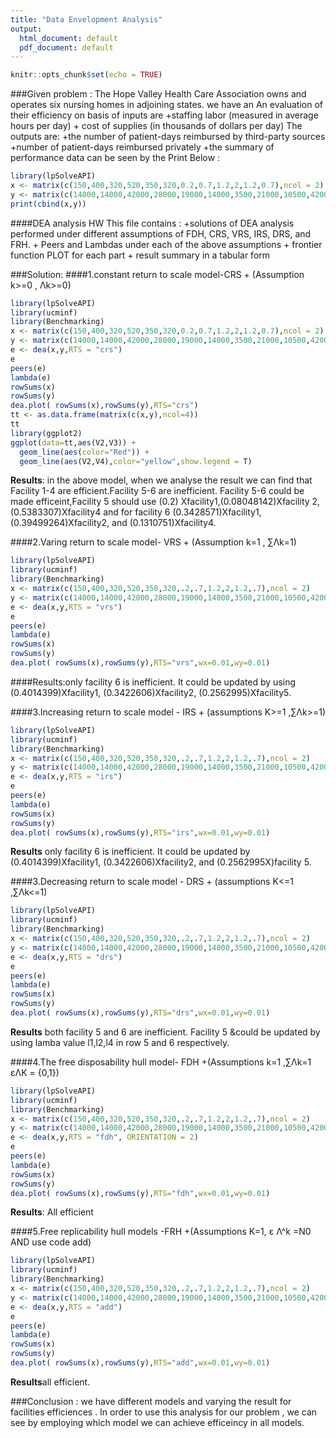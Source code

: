 ```yaml
---
title: "Data Envelopment Analysis"
output:
  html_document: default
  pdf_document: default
---
```

```r
knitr::opts_chunk$set(echo = TRUE)
```
###Given problem :
The Hope Valley Health Care Association owns and operates six nursing homes in adjoining states.
we have an An evaluation of their efficiency on basis of inputs are
+staffing labor (measured in average hours per day) 
+ cost of supplies (in thousands of dollars per day)
The outputs are:
+the number of patient-days reimbursed by third-party sources
+number of patient-days reimbursed privately 
+the summary of performance data can be seen by the Print Below :
```r
library(lpSolveAPI)
x <- matrix(c(150,400,320,520,350,320,0.2,0.7,1.2,2,1.2,0.7),ncol = 2)
y <- matrix(c(14000,14000,42000,28000,19000,14000,3500,21000,10500,42000,25000,15000), ncol=2)
print(cbind(x,y))
```

####DEA analysis HW 
This file contains :
+solutions of DEA analysis performed under different assumptions of FDH, CRS, VRS, IRS, DRS,  and FRH.
+ Peers and Lambdas under each of the above assumptions
+ frontier function PLOT for each part 
+ result summary in a tabular form 

###Solution:
####1.constant return to scale model-CRS
  + (Assumption k>=0 , Λk>=0)
```r
library(lpSolveAPI)
library(ucminf)
library(Benchmarking)
x <- matrix(c(150,400,320,520,350,320,0.2,0.7,1.2,2,1.2,0.7),ncol = 2)
y <- matrix(c(14000,14000,42000,28000,19000,14000,3500,21000,10500,42000,25000,15000), ncol=2)
e <- dea(x,y,RTS = "crs")
e
peers(e)
lambda(e)
rowSums(x)
rowSums(y)
dea.plot( rowSums(x),rowSums(y),RTS="crs")
tt <- as.data.frame(matrix(c(x,y),ncol=4))
tt
library(ggplot2)
ggplot(data=tt,aes(V2,V3)) +
  geom_line(aes(color="Red")) +
  geom_line(aes(V2,V4),color="yellow",show.legend = T)
```
  
  
**Results**: in the above model, when we analyse the result we can find that Facility 1-4 are efficient.Facility 5-6 are inefficient. Facility 5-6 could be made efficeint,Facility 5 should use (0.2) Xfacility1,(0.08048142)Xfacility 2, (0.5383307)Xfacility4 and for facility 6 (0.3428571)Xfacility1, (0.39499264)Xfacility2, and (0.1310751)Xfacility4.  
 
 
####2.Varing return to scale model- VRS
  + (Assumption k=1 , ∑Λk=1)
```r
library(lpSolveAPI)
library(ucminf)
library(Benchmarking)
x <- matrix(c(150,400,320,520,350,320,.2,.7,1.2,2,1.2,.7),ncol = 2)
y <- matrix(c(14000,14000,42000,28000,19000,14000,3500,21000,10500,42000,25000,15000), ncol=2)
e <- dea(x,y,RTS = "vrs")
e
peers(e)
lambda(e)
rowSums(x)
rowSums(y)
dea.plot( rowSums(x),rowSums(y),RTS="vrs",wx=0.01,wy=0.01)
```
  
  
####Results:only facility 6 is inefficient. It could be updated by using (0.4014399)Xfacility1, (0.3422606)Xfacility2, (0.2562995)Xfacility5.
 


####3.Increasing return to scale model - IRS
  + (assumptions K>=1 ,∑Λk>=1)
```r
library(lpSolveAPI)
library(ucminf)
library(Benchmarking)
x <- matrix(c(150,400,320,520,350,320,.2,.7,1.2,2,1.2,.7),ncol = 2)
y <- matrix(c(14000,14000,42000,28000,19000,14000,3500,21000,10500,42000,25000,15000), ncol=2)
e <- dea(x,y,RTS = "irs")
e
peers(e)
lambda(e)
rowSums(x)
rowSums(y)
dea.plot( rowSums(x),rowSums(y),RTS="irs",wx=0.01,wy=0.01)
```

  
**Results** only facility 6 is inefficient. It could be updated by (0.4014399)Xfacility1, (0.3422606)Xfacility2, and (0.2562995X)facility 5.
 
 
####3.Decreasing return to scale model - DRS
   + (assumptions K<=1 ,∑Λk<=1)
```r
library(lpSolveAPI)
library(ucminf)
library(Benchmarking)
x <- matrix(c(150,400,320,520,350,320,.2,.7,1.2,2,1.2,.7),ncol = 2)
y <- matrix(c(14000,14000,42000,28000,19000,14000,3500,21000,10500,42000,25000,15000), ncol=2)
e <- dea(x,y,RTS = "drs")
e
peers(e)
lambda(e)
rowSums(x)
rowSums(y)
dea.plot( rowSums(x),rowSums(y),RTS="drs",wx=0.01,wy=0.01)
```
   
   
**Results** both facility 5 and 6 are inefficient. Facility 5 &could be updated by using lamba value l1,l2,l4 in row 5 and 6 respectively.

####4.The free disposability hull model- FDH
  +(Assumptions k=1 ,∑Λk=1 εΛK = {0,1})
```r
library(lpSolveAPI)
library(ucminf)
library(Benchmarking)
x <- matrix(c(150,400,320,520,350,320,.2,.7,1.2,2,1.2,.7),ncol = 2)
y <- matrix(c(14000,14000,42000,28000,19000,14000,3500,21000,10500,42000,25000,15000), ncol=2)
e <- dea(x,y,RTS = "fdh", ORIENTATION = 2)
e
peers(e)
lambda(e)
rowSums(x)
rowSums(y)
dea.plot( rowSums(x),rowSums(y),RTS="fdh",wx=0.01,wy=0.01)
```
  

**Results**: All efficient 
  
####5.Free replicability hull models -FRH
  +(Assumptions K=1, ε Λ^k =N0 AND use code add)
```r
library(lpSolveAPI)
library(ucminf)
library(Benchmarking)
x <- matrix(c(150,400,320,520,350,320,.2,.7,1.2,2,1.2,.7),ncol = 2)
y <- matrix(c(14000,14000,42000,28000,19000,14000,3500,21000,10500,42000,25000,15000), ncol=2)
e <- dea(x,y,RTS = "add")
e
peers(e)
lambda(e)
rowSums(x)
rowSums(y)
dea.plot( rowSums(x),rowSums(y),RTS="add",wx=0.01,wy=0.01)
```
  
  
**Results**all efficient.


###Conclusion :
we have different models and varying the result for facilities efficiences .
In order to use this analysis for our problem , we can see by employing which model we can achieve efficeincy in all models.
